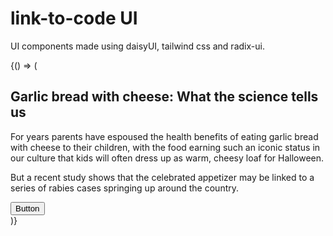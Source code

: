 
<Meta title="Introduction" />

# link-to-code UI

UI components made using daisyUI, tailwind css and radix-ui.

<Canvas>
  <Story name="Default">
    {() => (
      <div data-theme className="p-4">
        <article class="prose">
          <h1>Garlic bread with cheese: What the science tells us</h1>
          <p>
            For years parents have espoused the health benefits of eating garlic bread with cheese to their
            children, with the food earning such an iconic status in our culture that kids will often dress up
            as warm, cheesy loaf for Halloween.
          </p>
          <p>
            But a recent study shows that the celebrated appetizer may be linked to a series of rabies cases
            springing up around the country.
          </p>
        </article>
        <button className="btn">Button</button>
      </div>
    )}
  </Story>
</Canvas>
